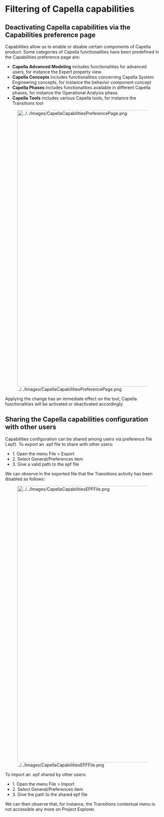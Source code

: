 =Filtering of Capella capabilities=

==Deactivating Capella capabilities via the Capabilities preference page==
Capabilities allow us to enable or disable certain components of Capella product. Some categories of Capella functionalities have been predefined in the Capabilities preference page are:
* '''Capella Advanced Modeling''' includes functionalities for advanced users, for instance the Expert property view
* '''Capella Concepts''' includes functionalities concerning Capella System Engineering concepts, for instance the behavior component concept
* '''Capella Phases''' includes functionalities available in different Capella phases, for instance the Operational Analysis phase.
* '''Capella Tools''' includes various Capella tools, for instance the Transitions tool

[[File:../../Images/CapellaCapabilitiesPreferencePage.png|thumbnail|900px]]

Applying the change has an immediate effect on the tool, Capella functionalities will be activated or deactivated accordingly.

==Sharing the Capella capabilities configuration with other users==
Capabilities configuration can be shared among users via preference file (.epf). To export an .epf file to share with other users:
* 1. Open the menu File > Export
* 2. Select General/Preferences item
* 3. Give a valid path to the epf file

We can observe in the exported file that the Transitions activity has been disabled as follows: 

[[File:../../Images/CapellaCapabilitiesEPFFile.png|thumbnail|900px]]

To import an .epf shared by other users:
* 1. Open the menu File > Import
* 2. Select General/Preferences item
* 3. Give the path to the shared epf file

We can then observe that, for instance, the Transitions contextual menu is not accessible any more on Project Explorer.
